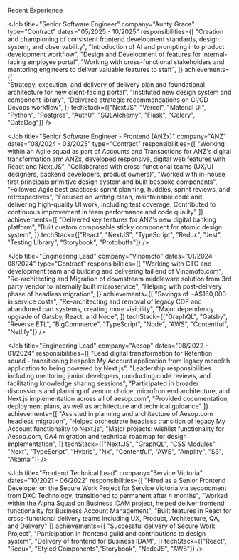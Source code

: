 
<Heading as="h2" size="lg" fontWeight="500" mb={6}>Recent Experience</Heading>

<Job
  title="Senior Software Engineer"
  company="Aunty Grace"
  type="Contract"
  dates="05/2025 - 10/2025"
  responsibilities={[
    "Creation and championing of consistent frontend development standards, design system, and observability",
    "Introduction of AI and prompting into product development workflow",
    "Design and Development of features for internal-facing employee portal",
    "Working with cross-functional stakeholders and mentoring engineers to deliver valuable features to staff",
  ]}
  achievements={[      
   "Strategy, execution, and delivery of delivery plan and foundational architecture for new client-facing portal",
   "Instituted new design system and component library",
   "Delivered strategic recommendations on CI/CD Devops workflow",
  ]}
  techStack={["NextJS", "Vercel", "Material UI", "Python", "Postgres", "Auth0", "SQLAlchemy", "Flask", "Celery", "DataDog"]}
/>

<Job
  title="Senior Software Engineer - Frontend (ANZx)"
  company="ANZ"
  dates="08/2024 - 03/2025"
  type="Contract"
  responsibilities={[
    "Working within an Agile squad as part of Accounts and Transactions for ANZ's digital transformation arm ANZx, developed responsive, digital web features with React and Next.JS",
    "Collaborated with cross-functional teams (UX/UI designers, backend developers, product owners)",
    "Worked with in-house first principals primitive design system and built bespoke components",
    "Followed Agile best practices: sprint planning, huddles, sprint reviews, and retrospectives",
    "Focused on writing clean, maintainable code and delivering high-quality UI work, including test coverage. Contributed to continuous improvement in team performance and code quality"
  ]}
  achievements={[
      "Delivered key features for ANZ's new digital banking platform",
      "Built custom composable sticky component for atomic design system",
  ]}
  techStack={["React", "NextJS", "TypeScript", "Redux", "Jest", "Testing Library", "Storybook", "Protobuffs"]}
/>

<Job
  title="Engineering Lead"
  company="Vinomofo"
  dates="01/2024 - 08/2024"
  type="Contract"
  responsibilities={[
    "Working with CTO and development team and building and delivering tail end of Vinomofo.com",
    "Re-architecting and Migration of downstream middleware solution from 3rd party vendor to internally built microservice",
    "Helping with post-delivery phase of headless migration",
  ]}
  achievements={[
   "Savings of ~A$160,000 in service costs",
   "Re-architecting and removal of legacy CDP and abandoned cart systems, creating more visibility",
   "Major dependency upgrade of Gatsby, React, and Node",
  ]}
  techStack={["GraphQL", "Gatsby", "Reverse ETL", "BigCommerce", "TypeScript", "Node", "AWS", "Contentful", "Netlify"]}
/>

<Job
  title="Engineering Lead"
  company="Aesop"
  dates="08/2022 - 01/2024"
  responsibilities={[
    "Lead digital transformation for Retention squad - transitioning bespoke My Account application from legacy monolith application to being powered by Next.js",
    "Leadership responsibilities including mentoring junior developers, conducting code reviews, and facilitating knowledge sharing sessions",
    "Participated in broader discussions and planning of vendor choice, microfrontend architecture, and Next.js implementation across all of aesop.com",
    "Provided documentation, deployment plans, as well as architecture and technical guidance"
  ]}
   achievements={[
    "Assisted in planning and architecture of Aesop.com headless migration",
    "Helped orchestrate headless transition of legacy My Account functionality to Next.js",
    "Major projects: wishlist functionality for Aesop.com, GA4 migration and technical roadmap for design implementation",
  ]}
  techStack={["Next.JS", "GraphQL", "CSS Modules", "Next", "TypeScript", "Hybris", "Nx", "Contentful", "AWS", "Amplify", "S3", "Akamai"]}
/>

<Job
  title="Frontend Technical Lead"
  company="Service Victoria"
  dates="10/2021 - 06/2022"
  responsibilities={[
    "Hired as a Senior Frontend Developer on the Secure Work Project for Service Victoria via secondment from DXC Technology; transitioned to permanent after 4 months",
    "Worked within the Alpha Squad on Business IDAM project, helped deliver frontend functionality for Business Account Management",
    "Built features in React for cross-functional delivery teams including UX, Product, Architecture, QA, and Delivery"
  ]}
  achievements={[
   "Successful delivery of Secure Work Project",
   "Participation in frontend guild and contributions to design system",
   "Delivery of frontend for Business IDAM",
  ]}
  techStack={["React", "Redux", "Styled Components","Storybook", "NodeJS", "AWS"]}
/>